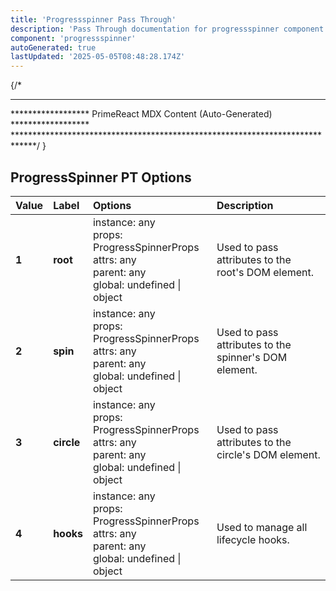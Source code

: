 ```yaml
---
title: 'Progressspinner Pass Through'
description: 'Pass Through documentation for progressspinner component'
component: 'progressspinner'
autoGenerated: true
lastUpdated: '2025-05-05T08:48:28.174Z'
---
```


{/* 
****************************************************************************
****************** PrimeReact MDX Content (Auto-Generated) ******************
*****************************************************************************/
}

## ProgressSpinner PT Options

| Value | Label | Options | Description |
|:------|:------|:--------|:------------|
| **1** | **root** | instance: any<br/>props: ProgressSpinnerProps<br/>attrs: any<br/>parent: any<br/>global: undefined &#124; object | Used to pass attributes to the root's DOM element. |
| **2** | **spin** | instance: any<br/>props: ProgressSpinnerProps<br/>attrs: any<br/>parent: any<br/>global: undefined &#124; object | Used to pass attributes to the spinner's DOM element. |
| **3** | **circle** | instance: any<br/>props: ProgressSpinnerProps<br/>attrs: any<br/>parent: any<br/>global: undefined &#124; object | Used to pass attributes to the circle's DOM element. |
| **4** | **hooks** | instance: any<br/>props: ProgressSpinnerProps<br/>attrs: any<br/>parent: any<br/>global: undefined &#124; object | Used to manage all lifecycle hooks. |
